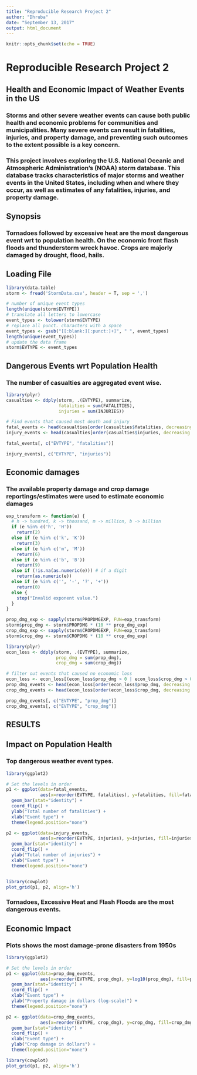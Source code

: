 ---
title: "Reproducible Research Project 2"
author: "Dhruba"
date: "September 13, 2017"
output: html_document
---

```{r setup, include=FALSE}
knitr::opts_chunk$set(echo = TRUE)
```
# Reproducible Research Project 2

## Health and Economic Impact of Weather Events in the US

### Storms and other severe weather events can cause both public health and economic problems for communities and municipalities. Many severe events can result in fatalities, injuries, and property damage, and preventing such outcomes to the extent possible is a key concern.

### This project involves exploring the U.S. National Oceanic and Atmospheric Administration's (NOAA) storm database. This database tracks characteristics of major storms and weather events in the United States, including when and where they occur, as well as estimates of any fatalities, injuries, and property damage.

## Synopsis

###  Tornadoes followed by excessive heat are the most dangerous event wrt to population health. On the economic front flash floods and thunderstorm wreck havoc. Crops are majorly damaged by drought, flood, hails.


## Loading File

```{r}
library(data.table)
storm <- fread('StormData.csv', header = T, sep = ',')
```


```{r}
# number of unique event types
length(unique(storm$EVTYPE))
# translate all letters to lowercase
event_types <- tolower(storm$EVTYPE)
# replace all punct. characters with a space
event_types <- gsub("[[:blank:][:punct:]+]", " ", event_types)
length(unique(event_types))
# update the data frame
storm$EVTYPE <- event_types
```

## Dangerous Events wrt Population Health

### The number of casualties are aggregated event wise.

```{r}
library(plyr)
casualties <- ddply(storm, .(EVTYPE), summarize,
                    fatalities = sum(FATALITIES),
                    injuries = sum(INJURIES))

# Find events that caused most death and injury
fatal_events <- head(casualties[order(casualties$fatalities, decreasing = T), ], 10)
injury_events <- head(casualties[order(casualties$injuries, decreasing = T), ], 10)
```


```{r eval=FALSE}
fatal_events[, c("EVTYPE", "fatalities")]
```


```{r}
injury_events[, c("EVTYPE", "injuries")]
```

## Economic damages

### The available property damage and crop damage reportings/estimates were used to estimate economic damages

```{r}
exp_transform <- function(e) {
  # h -> hundred, k -> thousand, m -> million, b -> billion
  if (e %in% c('h', 'H'))
    return(2)
  else if (e %in% c('k', 'K'))
    return(3)
  else if (e %in% c('m', 'M'))
    return(6)
  else if (e %in% c('b', 'B'))
    return(9)
  else if (!is.na(as.numeric(e))) # if a digit
    return(as.numeric(e))
  else if (e %in% c('', '-', '?', '+'))
    return(0)
  else {
    stop("Invalid exponent value.")
  }
}
```


```{r}
prop_dmg_exp <- sapply(storm$PROPDMGEXP, FUN=exp_transform)
storm$prop_dmg <- storm$PROPDMG * (10 ** prop_dmg_exp)
crop_dmg_exp <- sapply(storm$CROPDMGEXP, FUN=exp_transform)
storm$crop_dmg <- storm$CROPDMG * (10 ** crop_dmg_exp)
```


```{r}
library(plyr)
econ_loss <- ddply(storm, .(EVTYPE), summarize,
                   prop_dmg = sum(prop_dmg),
                   crop_dmg = sum(crop_dmg))

# filter out events that caused no economic loss
econ_loss <- econ_loss[(econ_loss$prop_dmg > 0 | econ_loss$crop_dmg > 0), ]
prop_dmg_events <- head(econ_loss[order(econ_loss$prop_dmg, decreasing = T), ], 10)
crop_dmg_events <- head(econ_loss[order(econ_loss$crop_dmg, decreasing = T), ], 10)
```


```{r}
prop_dmg_events[, c("EVTYPE", "prop_dmg")]
crop_dmg_events[, c("EVTYPE", "crop_dmg")]
```

## RESULTS

## Impact on Population Health

### Top dangerous weather event types.

```{r}
library(ggplot2)

# Set the levels in order
p1 <- ggplot(data=fatal_events,
             aes(x=reorder(EVTYPE, fatalities), y=fatalities, fill=fatalities)) +
  geom_bar(stat="identity") +
  coord_flip() +
  ylab("Total number of fatalities") +
  xlab("Event type") +
  theme(legend.position="none")

p2 <- ggplot(data=injury_events,
             aes(x=reorder(EVTYPE, injuries), y=injuries, fill=injuries)) +
  geom_bar(stat="identity") +
  coord_flip() + 
  ylab("Total number of injuries") +
  xlab("Event type") +
  theme(legend.position="none")


library(cowplot)
plot_grid(p1, p2, align='h')
```

### Tornadoes, Excessive Heat and Flash Floods are the most dangerous events.

## Economic Impact

### Plots shows the most damage-prone disasters from 1950s

```{r}
library(ggplot2)

# Set the levels in order
p1 <- ggplot(data=prop_dmg_events,
             aes(x=reorder(EVTYPE, prop_dmg), y=log10(prop_dmg), fill=prop_dmg )) +
  geom_bar(stat="identity") +
  coord_flip() +
  xlab("Event type") +
  ylab("Property damage in dollars (log-scale)") +
  theme(legend.position="none")

p2 <- ggplot(data=crop_dmg_events,
             aes(x=reorder(EVTYPE, crop_dmg), y=crop_dmg, fill=crop_dmg)) +
  geom_bar(stat="identity") +
  coord_flip() + 
  xlab("Event type") +
  ylab("Crop damage in dollars") + 
  theme(legend.position="none")

library(cowplot)
plot_grid(p1, p2, align='h')
```
